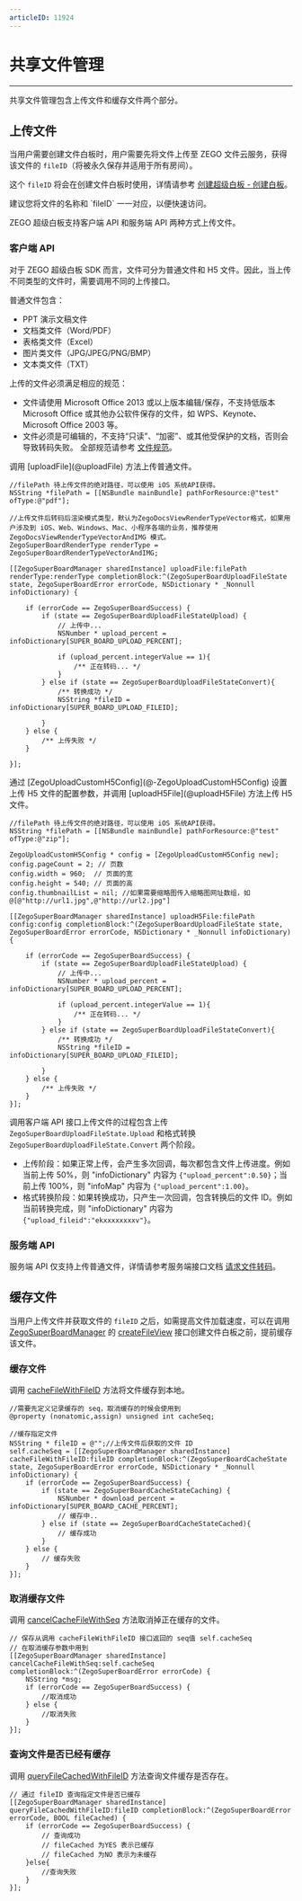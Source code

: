 ```yaml
---
articleID: 11924
---
```


# 共享文件管理

- - -

共享文件管理包含上传文件和缓存文件两个部分。

## 上传文件

当用户需要创建文件白板时，用户需要先将文件上传至 ZEGO 文件云服务，获得该文件的 `fileID`（将被永久保存并适用于所有房间）。

这个 `fileID` 将会在创建文件白板时使用，详情请参考 [创建超级白板 - 创建白板](../quick-start/create-white-board.mdx)。

<Note title="说明">
建议您将文件的名称和 `fileID` 一一对应，以便快速访问。
</Note>

ZEGO 超级白板支持客户端 API 和服务端 API 两种方式上传文件。

### 客户端 API

对于 ZEGO 超级白板 SDK 而言，文件可分为普通文件和 H5 文件。因此，当上传不同类型的文件时，需要调用不同的上传接口。

普通文件包含：

- PPT 演示文稿文件
- 文档类文件（Word/PDF）
- 表格类文件（Excel）
- 图片类文件（JPG/JPEG/PNG/BMP）
- 文本类文件（TXT）

<Warning title="注意">
上传的文件必须满足相应的规范：

- 文件请使用 Microsoft Office 2013 或以上版本编辑/保存，不支持低版本 Microsoft Office 或其他办公软件保存的文件，如 WPS、Keynote、Microsoft Office 2003 等。
- 文件必须是可编辑的，不支持“只读”、“加密”、或其他受保护的文档，否则会导致转码失败。
全部规范请参考 [文件规范](../product-desc/use-restrictions/filerule.mdx)。

</Warning>

<Tabs>
<Tab title="上传普通文件">
调用 [uploadFile](@uploadFile) 方法上传普通文件。

```objc
//filePath 待上传文件的绝对路径，可以使用 iOS 系统API获得。
NSString *filePath = [[NSBundle mainBundle] pathForResource:@"test" ofType:@"pdf"];

//上传文件后转码后渲染模式类型，默认为ZegoDocsViewRenderTypeVector格式，如果用户涉及到 iOS、Web、Windows、Mac、小程序各端的业务，推荐使用 ZegoDocsViewRenderTypeVectorAndIMG 模式。
ZegoSuperBoardRenderType renderType = ZegoSuperBoardRenderTypeVectorAndIMG;

[[ZegoSuperBoardManager sharedInstance] uploadFile:filePath renderType:renderType completionBlock:^(ZegoSuperBoardUploadFileState state, ZegoSuperBoardError errorCode, NSDictionary * _Nonnull infoDictionary) {
    
    if (errorCode == ZegoSuperBoardSuccess) {
        if (state == ZegoSuperBoardUploadFileStateUpload) {
            // 上传中...
            NSNumber * upload_percent = infoDictionary[SUPER_BOARD_UPLOAD_PERCENT];

            if (upload_percent.integerValue == 1){
                /** 正在转码... */
            }
        } else if (state == ZegoSuperBoardUploadFileStateConvert){
            /** 转换成功 */
            NSString *fileID = infoDictionary[SUPER_BOARD_UPLOAD_FILEID];

        }
    } else {
        /** 上传失败 */
    }
    
}];
```

</Tab>
<Tab title="上传 H5 文件">
通过 [ZegoUploadCustomH5Config](@-ZegoUploadCustomH5Config) 设置上传 H5 文件的配置参数，并调用 [uploadH5File](@uploadH5File) 方法上传 H5 文件。

```objc
//filePath 待上传文件的绝对路径，可以使用 iOS 系统API获得。
NSString *filePath = [[NSBundle mainBundle] pathForResource:@"test" ofType:@"zip"];

ZegoUploadCustomH5Config * config = [ZegoUploadCustomH5Config new];
config.pageCount = 2; // 页数
config.width = 960;  // 页面的宽
config.height = 540; // 页面的高
config.thumbnailList = nil; //如果需要缩略图传入缩略图网址数组，如@[@"http://url1.jpg",@"http://url2.jpg"]

[[ZegoSuperBoardManager sharedInstance] uploadH5File:filePath config:config completionBlock:^(ZegoSuperBoardUploadFileState state, ZegoSuperBoardError errorCode, NSDictionary * _Nonnull infoDictionary) {
    
    if (errorCode == ZegoSuperBoardSuccess) {
        if (state == ZegoSuperBoardUploadFileStateUpload) {
            // 上传中...
            NSNumber * upload_percent = infoDictionary[SUPER_BOARD_UPLOAD_PERCENT];
            
            if (upload_percent.integerValue == 1){
                /** 正在转码... */
            }
        } else if (state == ZegoSuperBoardUploadFileStateConvert){
            /** 转换成功 */
            NSString *fileID = infoDictionary[SUPER_BOARD_UPLOAD_FILEID];
            
        }
    } else {
        /** 上传失败 */
    }
}];
```

</Tab>
</Tabs>

调用客户端 API 接口上传文件的过程包含上传 `ZegoSuperBoardUploadFileState.Upload` 和格式转换 `ZegoSuperBoardUploadFileState.Convert` 两个阶段。

- 上传阶段：如果正常上传，会产生多次回调，每次都包含文件上传进度。例如当前上传 50%，则 "infoDictionary" 内容为 `{"upload_percent":0.50}`；当前上传 100%，则 "infoMap" 内容为 `{"upload_percent":1.00}`。
- 格式转换阶段：如果转换成功，只产生一次回调，包含转换后的文件 ID。例如当前转换完成，则 "infoDictionary" 内容为 `{"upload_fileid":"ekxxxxxxxxv"}`。

### 服务端 API

服务端 API 仅支持上传普通文件，详情请参考服务端接口文档 [请求文件转码](/super-board-server/cvt-doc)。

## 缓存文件

当用户上传文件并获取文件的 `fileID` 之后，如需提高文件加载速度，可以在调用 [ZegoSuperBoardManager](@-ZegoSuperBoardManager) 的 [createFileView](@createFileView) 接口创建文件白板之前，提前缓存该文件。

### 缓存文件

调用 [cacheFileWithFileID](@cacheFileWithFileID) 方法将文件缓存到本地。
``` objc
//需要先定义记录缓存的 seq，取消缓存的时候会使用到
@property (nonatomic,assign) unsigned int cacheSeq;

//缓存指定文件
NSString * fileID = @"";//上传文件后获取的文件 ID
self.cacheSeq = [[ZegoSuperBoardManager sharedInstance] cacheFileWithFileID:fileID completionBlock:^(ZegoSuperBoardCacheState state, ZegoSuperBoardError errorCode, NSDictionary * _Nonnull infoDictionary) {
    if (errorCode == ZegoSuperBoardSuccess) {
        if (state == ZegoSuperBoardCacheStateCaching) {
            NSNumber * download_percent = infoDictionary[SUPER_BOARD_CACHE_PERCENT];
            // 缓存中..
        } else if (state == ZegoSuperBoardCacheStateCached){
            // 缓存成功
        }
    } else {
        // 缓存失败
    }
}];
```

### 取消缓存文件

调用 [cancelCacheFileWithSeq](@cancelCacheFileWithSeq) 方法取消掉正在缓存的文件。
``` objc
// 保存从调用 cacheFileWithFileID 接口返回的 seq值 self.cacheSeq
// 在取消缓存参数中用到
[[ZegoSuperBoardManager sharedInstance] cancelCacheFileWithSeq:self.cacheSeq completionBlock:^(ZegoSuperBoardError errorCode) {
    NSString *msg;
    if (errorCode == ZegoSuperBoardSuccess) {
        //取消成功
    } else {
        //取消失败
    }        
}];
```

### 查询文件是否已经有缓存

调用 [queryFileCachedWithFileID](@queryFileCachedWithFileID) 方法查询文件缓存是否存在。
``` objc
// 通过 fileID 查询指定文件是否已缓存
[[ZegoSuperBoardManager sharedInstance] queryFileCachedWithFileID:fileID completionBlock:^(ZegoSuperBoardError errorCode, BOOL fileCached) {
    if (errorCode == ZegoSuperBoardSuccess) {
        // 查询成功
        // fileCached 为YES 表示已缓存
        // fileCached 为NO 表示为未缓存
    }else{
        //查询失败
    }
}];
```
